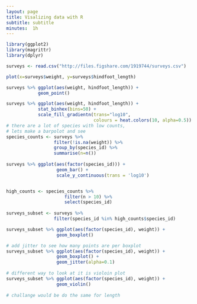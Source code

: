 ```yaml
---
layout: page
title: Visalizing data with R
subtitle: subtitle
minutes:  1h
---
```


```r
library(ggplot2)
library(magrittr)
library(dplyr)

surveys <- read.csv("http://files.figshare.com/1919744/surveys.csv")

plot(x=surveys$weight, y=surveys$hindfoot_length)

surveys %>% ggplot(aes(weight, hindfoot_length)) +
            geom_point()

surveys %>% ggplot(aes(weight, hindfoot_length)) +
            stat_binhex(bins=50) +
            scale_fill_gradientn(trans="log10",
                                 colours = heat.colors(10, alpha=0.5))
# there are a lot of species with low counts,
# lets make a barpolot and see
species_counts <- surveys %>% 
                  filter(!is.na(weight)) %>%
                  group_by(species_id) %>%
                  summarise(n=n())
                  
surveys %>% ggplot(aes(factor(species_id))) +
                   geom_bar() +
                   scale_y_continuous(trans = 'log10')


high_counts <- species_counts %>%
                      filter(n > 10) %>%
                      select(species_id)
                      
surveys_subset <- surveys %>%
                  filter(species_id %in% high_counts$species_id)

surveys_subset %>% ggplot(aes(factor(species_id), weight)) +
                   geom_boxplot()

# add jitter to see how many points are per boxplot
surveys_subset %>% ggplot(aes(factor(species_id), weight)) +
                   geom_boxplot() +                  
                   geom_jitter(alpha=0.1)
                   
# different way to look at it is violoin plot                 
surveys_subset %>% ggplot(aes(factor(species_id), weight)) +
                   geom_violin()        
                   
# challange would be do the same for length         
```
